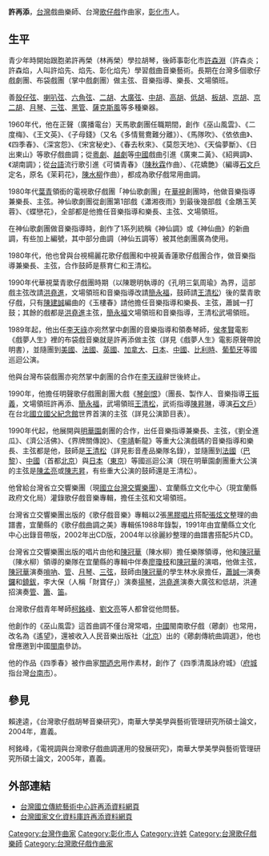 {{citecheck|time=2018-05-31T06:25:39+00:00}}
{{no footnotes|time=2018-05-31T06:25:39+00:00}}
'''許再添'''{{BD|1930年|11月3日|2013年|12月22日|catIdx=X許}}，[[台灣|台灣]]戲曲樂師、台灣[[歌仔戲|歌仔戲]]作曲家，[[彰化市|彰化市]]人。

==生平==
青少年時開始跟胞弟許再榮（林再榮）學拉胡琴，後師事彰化市[[許森淵|許森淵]]（許森炎；許森焰，人叫許焰先、焰先、彰化焰先）學習戲曲音樂藝術。長期在台灣多個歌仔戲劇團、布袋戲團（掌中戲劇團）做主弦、音樂指導、樂長、文場領班。

善[[殼仔弦|殼仔弦]]、[[喇叭弦|喇叭弦]]、[[六角弦|六角弦]]、[[二胡|二胡]]、[[大廣弦|大廣弦]]、[[中胡|中胡]]、[[高胡|高胡]]、[[低胡|低胡]]、[[板胡|板胡]]、[[京胡|京胡]]、[[京二胡|京二胡]]、[[月琴|月琴]]、[[三弦|三弦]]、[[黑管|黑管]]、[[薩克斯風|薩克斯風]]等多種樂器。

1960年代，他在正聲（廣播電台）天馬歌劇團任職期間，創作《巫山風雲》、《二度梅》、《王文英》、《子母錢》（又名《多情鴛鴦難分離》）、《馬隊吹》、《依依曲》、《四季春》、《深宮怨》、《宋宮秘史》、《春去秋來》、《莫怨天地》、《天倫夢斷》、《日出東山》等歌仔戲曲調；從[[粵劇|粵劇]]、[[越劇|越劇]]等[[中國|中國]]戲曲引進《廣東二黃》、《紹興調》、《湖南調》；從[[台語|台語]]流行歌引進《可憐青春》（[[陳秋霖|陳秋霖]]作曲）、《花嬌艷》（編導[[石文戶|石文戶]]定名，原名《茉莉花》，[[陳水柳|陳水柳]]作曲），都成為歌仔戲常用曲調。

1980年代[[葉青|葉青]]領銜的電視歌仔戲團「神仙歌劇團」在[[華視|華視]]創團時，他做音樂指導兼樂長、主弦。神仙歌劇團從創團第1部戲《瀟湘夜雨》到最後幾部戲《金鵰玉芙蓉》、《蝶戀花》，全部都是他擔任音樂指導和樂長、主弦、文場領班。

在神仙歌劇團做音樂指導時，創作了1系列統稱《神仙調》或《神仙曲》的新曲調，有些加上編號，其中部分曲調（神仙五調等）被其他劇團廣為使用。

1980年代，他也曾與台視楊麗花歌仔戲團和中視黃香蓮歌仔戲團合作，做音樂指導兼樂長、主弦，合作鼓師是蔡育仁和王清松。

1990年代華視葉青歌仔戲團時期（以陳聰明執導的《孔明三氣周瑜》為界，這部戲主弦改請[[洪堯進|洪堯進]]，文場領班和音樂指導改請[[簡永福|簡永福]]，鼓師請[[王清松|王清松]]）後的葉青歌仔戲，只有[[陳建誠|陳建誠]]編曲的《玉樓春》請他擔任音樂指導和樂長、主弦，蕭誠一打鼓；其餘的戲都是[[洪堯進|洪堯進]]主弦，[[簡永福|簡永福]]文場領班和音樂指導，王清松武場領班。

1989年起，他出任[[李天祿|李天祿]]亦宛然掌中劇團的音樂指導和領奏琴師，[[侯孝賢|侯孝賢]]電影《戲夢人生》裡的布袋戲音樂就是許再添做主弦（詳見《戲夢人生》電影原聲帶說明書），並隨團到[[美國|美國]]、[[法國|法國]]、[[英國|英國]]、[[加拿大|加拿大]]、[[日本|日本]]、[[中國|中國]]、[[比利時|比利時]]、[[葡萄牙|葡萄牙]]等國巡迴公演。

他與台灣布袋戲團亦宛然掌中劇團的合作在[[李天祿|李天祿]]辭世後終止。

1990年，他擔任明聲歌仔戲團創團大戲《[[琴劍恨|琴劍恨]]》（團長、製作人、音樂指導[[王振義|王振義]]，文場領班許再添、[[簡永福|簡永福]]，武場領班[[王清松|王清松]]，武術指導[[陳昇琳|陳昇琳]]，導演[[石文戶|石文戶]]）在台北[[國立國父紀念館|國立國父紀念館]]世界首演的主弦（詳見公演節目表）。

1990年代起，他展開與[[明華園|明華園]]劇團的合作，出任音樂指導兼樂長、主弦，《劉全進瓜》、《濟公活佛》、《界牌關傳說》、《[[李靖|李靖]]斬龍》等重大公演戲碼的音樂指導和樂長、主弦都是他，鼓師是[[王清松|王清松]]（詳見影音產品樂隊名錄），並隨團到[[法國|法國]]（[[巴黎|巴黎]]）、[[中國|中國]]（首都[[北京|北京]]）與[[日本|日本]]（[[東京|東京]]）等國巡迴公演（現在明華園劇團重大公演的主弦是[[陳孟亮|陳孟亮]]或[[陳志昇|陳志昇]]，有些重大公演的鼓師還是王清松）。

他曾給台灣省立交響樂團（現[[國立台灣交響樂團|國立台灣交響樂團]]）、宜蘭縣立文化中心（現宜蘭縣政府文化局）灌錄歌仔戲音樂專輯，擔任主弦和文場領班。

台灣省立交響樂團出版的《歌仔戲音樂》專輯以2張[[黑膠唱片|黑膠唱片]]搭配[[張炫文|張炫文]]整理的曲譜書，宜蘭縣的《歌仔戲曲調之美》專輯係1988年錄製，1991年由宜蘭縣立文化中心出錄音帶版，2002年出CD版，2004年以徐麗紗整理的曲譜書搭配5片CD。

台灣省立交響樂團出版的唱片由他和[[陳冠華|陳冠華]]（陳水柳）擔任樂隊領導，他和[[陳冠華|陳冠華]]（陳水柳）領導的樂隊在宜蘭縣的專輯中伴奏[[廖瓊枝|廖瓊枝]]和[[陳冠華|陳冠華]]的演唱，他做主弦，[[陳冠華|陳冠華]]演奏[[嗩吶|嗩吶]]、[[管|管]]、[[月琴|月琴]]、[[三弦|三弦]]，鼓師由[[陳冠華|陳冠華]]的學生林水泉擔任，[[蕭誠一|蕭誠一]]演奏[[鑼|鑼]]和[[鐃鈸|鐃鈸]]，李大保（人稱「財寶仔」）演奏[[揚琴|揚琴]]，[[洪堯進|洪堯進]]演奏大廣弦和低胡，洪連招演奏[[管|管]]、[[簫|簫]]、[[笛|笛]]。

台灣歌仔戲青年琴師[[柯銘峰|柯銘峰]]、[[劉文亮|劉文亮]]等人都曾從他問藝。

他創作的《巫山風雲》這首曲調不僅台灣常唱，[[中國|中國]]閩南歌仔戲（薌劇）也常用，改名為《遙望》，還被收入人民音樂出版社（[[北京|北京]]）出的《薌劇傳統曲調選》，他也曾應邀到中國[[閩南|閩南]]參訪。

他的作品《四季春》被作曲家[[關迺忠|關迺忠]]用作素材，創作了《四季清風詠府城》（[[府城|府城]]指台灣[[台南市|台南市]]）。

==參見==
賴達逵，《台灣歌仔戲胡琴音樂研究》，南華大學美學與藝術管理研究所碩士論文，2004年，嘉義。

柯銘峰，《電視調與台灣歌仔戲曲調運用的發展研究》，南華大學美學與藝術管理研究所碩士論文，2005年，嘉義。

==外部連結==
*[https://web.archive.org/web/20070703190309/http://kn.ncfta.gov.tw/opera/HTML/talent39.htm 台灣國立傳統藝術中心許再添資料網頁]
*[http://nrch.cca.gov.tw/ccahome/peopleGroup/artist/artist_meta.jsp?xml_id=0005537184 台灣國家文化資料庫許再添資料網頁]{{dead link|date=2018年4月 |bot=InternetArchiveBot |fix-attempted=yes }}

[[Category:台灣作曲家|Category:台灣作曲家]]
[[Category:彰化市人|Category:彰化市人]]
[[Category:许姓|Category:许姓]]
[[Category:台灣歌仔戲樂師|Category:台灣歌仔戲樂師]]
[[Category:台灣歌仔戲作曲家|Category:台灣歌仔戲作曲家]]